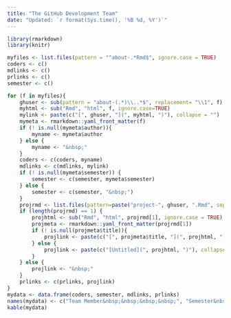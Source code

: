 ```yaml
---
title: "The GitHub Development Team"
date: "Updated: `r format(Sys.time(), '%B %d, %Y')`"
---
```


```r
library(rmarkdown)
library(knitr)

myfiles <- list.files(pattern = "^about-.*Rmd$", ignore.case = TRUE)
coders <- c()
mdlinks <- c()
prlinks <- c()
semester <- c()

for (f in myfiles){
    ghuser <- sub(pattern = "about-(.*)\\..*$", replacement= "\\1", f)
    myhtml <- sub("Rmd", "html", f, ignore.case=TRUE)
    mylink <- paste(c("[", ghuser, "](", myhtml, ")"), collapse = "")
    mymeta <- rmarkdown::yaml_front_matter(f)
    if (! is.null(mymeta$author)){
        myname <- mymeta$author
    } else {
        myname <- "&nbsp;"
    }
    coders <- c(coders, myname)
    mdlinks <- c(mdlinks, mylink)
    if (! is.null(mymeta$semester)) {
        semester <- c(semester, mymeta$semester)
    } else {
        semester <- c(semester, "&nbsp;")
    }
    projrmd <- list.files(pattern=paste("project-", ghuser, ".Rmd", sep=""), ignore.case = TRUE)
    if (length(projrmd) == 1) {
        projhtml <- sub("Rmd", "html", projrmd[1], ignore.case = TRUE)
        projmeta <- rmarkdown::yaml_front_matter(projrmd[1])
        if (! is.null(projmeta$title)){
            projlink <- paste(c("[", projmeta$title, "](", projhtml, ")"), collapse = "")
        } else {
            projlink <- paste(c("[Untitled](", projhtml, ")"), collapse = "")
        }
    } else {
        projlink <- "&nbsp;"
    }
    prlinks <- c(prlinks, projlink)
}
mydata <- data.frame(coders, semester, mdlinks, prlinks)
names(mydata) <- c("Team Member&nbsp;&nbsp;&nbsp;&nbsp;", "Semester&nbsp;&nbsp;&nbsp;&nbsp;", "About Page", "Project")
kable(mydata)
```
